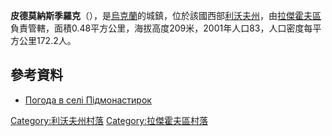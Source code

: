 {{coord|50|11|31|N|24|55|56|E|scale:100000|display=title}}

'''皮德莫納斯季羅克'''（{{lang-uk|Підмонастирок}}），是[[烏克蘭|烏克蘭]]的城鎮，位於該國西部[[利沃夫州|利沃夫州]]，由[[拉傑霍夫區|拉傑霍夫區]]負責管轄，面積0.48平方公里，海拔高度209米，2001年人口83，人口密度每平方公里172.2人。

==參考資料==
* [http://weather.in.ua/ua/l'vovskaja/20631 Погода в селі Підмонастирок]

[[Category:利沃夫州村落|Category:利沃夫州村落]]
[[Category:拉傑霍夫區村落|Category:拉傑霍夫區村落]]


{{Lviv-geo-stub}}
